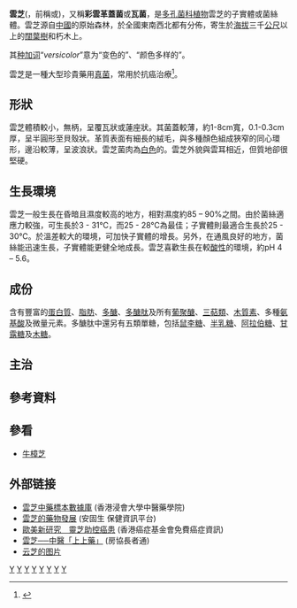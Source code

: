 {{Speciesbox
| taxon = Trametes versicolor
| status = secure
| image = Trametes_versicolor_2.jpg
| binomial_authority = (L.:Fr.) Pilát
| synonyms =
''Coriolus versicolor''<br />
''Polyporus versicolor''
}}
{{mycomorphbox
| name = ''Trametes versicolor''
| hymeniumType=pores
| capShape = offset
| capShape2 = no
| whichGills = decurrent
| stipeCharacter=NA
| sporePrintColor=white
| sporePrintColor2=yellow
| ecologicalType=saprotrophic
| howEdible=edible}}

'''雲芝'''({{lang|la|''Trametes versicolor''}}，前稱{{lang|la|''Coriolus versicolor''}}或{{lang|la|''Polyporus versicolor''}})，又稱'''彩雲革蓋菌'''或'''瓦菌'''，是[[多孔菌科|多孔菌科]][[植物|植物]]雲芝的子實體或菌絲體。雲芝源自[[中國|中國]]的原始森林，於全國東南西北都有分佈，寄生於[[海拔|海拔]]三千[[公尺|公尺]]以上的[[闊葉樹|闊葉樹]]和朽木上。 

其[[种加词|种加词]]“''versicolor''”意为“变色的”、“颜色多样的”。

雲芝是一種大型珍貴藥用[[真菌|真菌]]，常用於抗癌治療<ref name="psk">
{{citation
 |url         = http://www.cancer.org/docroot/ETO/content/ETO_5_3X_Coriolous_Versicolor.asp
 |title       = Coriolus Versicolor
 |publisher   = American Cancer Society
 |accessdate  = 2014-12-14
 |language    = en
 |deadurl     = yes
 |archiveurl  = https://web.archive.org/web/20100625052416/http://www.cancer.org/docroot/ETO/content/ETO_5_3X_Coriolous_Versicolor.asp
 |archivedate = 2010-06-25
}}</ref>。

==形狀==
雲芝體積較小，無柄，呈覆瓦狀或蓮座狀。其菌蓋較薄，約1-8cm寬，0.1-0.3cm厚，呈半圓形至貝殼狀。革質表面有細長的絨毛，與多種顏色組成狹窄的同心環形，邊沿較薄，呈波浪狀。雲芝菌肉為[[白色|白色]]的。雲芝外貌與雲耳相近，但質地卻很堅硬。

==生長環境==
雲芝一般生長在昏暗且濕度較高的地方，相對濕度約85 – 90%之間。由於菌絲適應力較強，可生長於3 - 31℃，而25 - 28℃為最佳；子實體則最適合生長於25 - 30℃。於溫差較大的環境，可加快子實體的增長。另外，在通風良好的地方，菌絲能迅速生長，子實體能更健全地成長。雲芝喜歡生長在較[[酸性|酸性]]的環境，約pH 4 – 5.6。

==成份==
含有豐富的[[蛋白質|蛋白質]]、[[脂肪|脂肪]]、[[多醣|多醣]]、[[多醣肽|多醣肽]]及所有[[葡聚醣|葡聚醣]]、[[三萜類|三萜類]]、[[木質素|木質素]]、多種[[氨基酸|氨基酸]]及微量元素。多醣肽中還另有五類單糖，包括[[鼠李糖|鼠李糖]]、[[半乳糖|半乳糖]]、[[阿拉伯糖|阿拉伯糖]]、[[甘露糖|甘露糖]]及[[木糖|木糖]]。
==主治==
{{medical}}
{{Citation needed|雲芝味甘平淡，性微寒，歸肝、脾、肺經。傳統用法為健脾利濕、止咳平喘及刺激免疫。現時，除了用作增強[[免疫|免疫]]功能，含有的雲芝多醣更可用於抗[[腫瘤|腫瘤]]，抑壓不良[[細胞|細胞]]的繁殖。雲芝能輔助頑疾的治療，減少化療、電療所引起的[[脫髮|脫髮]]、[[嘔吐|嘔吐]]、食慾不振、[[口腔|口腔]]潰爛等副作用，紓緩療程時所帶來的不適，增加病患者的存活率。而且，用於護肝、治療[[肝臟|肝臟]]問題的功效顯著，更可改善[[呼吸系統|呼吸系統]]。|time=2017-06-05T05:51:24+00:00}}

== 參考資料 ==
{{reflist}}

== 參看 ==
* [[牛樟芝|牛樟芝]]

== 外部链接 ==
* [http://libproject.hkbu.edu.hk/was40/detail?channelid=44273&searchword=herb_id=D00053 雲芝中藥標本數據庫]  (香港浸會大學中醫藥學院) {{zh-hant}}{{en}}
* [https://web.archive.org/web/20170215124253/http://www.oncozac.com/go_research.php?id=2_1  雲芝的藥物發展] (安固生 保健資訊平台)
* [https://web.archive.org/web/20170420204744/http://cancer-fund.org/tc/cancer_news_11.html 歐美新研究　靈芝助控癌患 ] (香港癌症基金會免費癌症資訊)
* [http://www.hkhselderly.com/tc/health/medicine/230 雲芝──中醫「上上藥」] (房協長者通)
* [http://p8.itc.cn/q_70/images03/20200717/898542cb9de045b5856f84adb1aba838.jpeg 云芝的图片]
{{Taxonbar}}
[[Category:栓菌屬|Y]]
[[Category:藥用真菌|Y]]
[[Category:癌症治療|Y]]
[[Category:癌症|Y]]
[[Category:癌症_副作用|Y]]
[[Category:癌症_中藥|Y]]
[[Category:卡尔·林奈命名的生物分类|Y]]
[[Category:1753年描述的真菌|Y]]